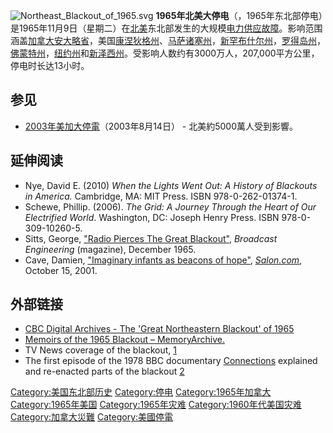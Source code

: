 [[File:Northeast_Blackout_of_1965.svg|thumb]]
'''1965年北美大停电'''（{{lang-en|'''Northeast blackout of 1965'''}}，1965年东北部停电）是1965年11月9日（星期二）在[[北美|北美]]东北部发生的大规模[[配電系統|电力供应]][[停电|故障]]。影响范围涵盖[[加拿大|加拿大]][[安大略省|安大略省]]，美国[[康涅狄格州|康涅狄格州]]、[[马萨诸塞州|马萨诸塞州]]，[[新罕布什尔州|新罕布什尔州]]，[[罗得岛州|罗得岛州]]，[[佛蒙特州|佛蒙特州]]，[[纽约州|纽约州]]和[[新泽西州|新泽西州]]。受影响人数约有3000万人，207,000平方公里，停电时长达13小时。

==参见==
* [[2003年美加大停電|2003年美加大停電]]（2003年8月14日） - 北美約5000萬人受到影響。

== 延伸阅读 ==
*Nye, David E. (2010) ''When the Lights Went Out: A History of Blackouts in America.''  Cambridge, MA: MIT Press. ISBN 978-0-262-01374-1.
*Schewe, Phillip. (2006). ''The Grid: A Journey Through the Heart of Our Electrified World''. Washington, DC: Joseph Henry Press. ISBN 978-0-309-10260-5.
*Sitts, George, [https://web.archive.org/web/20100509013035/http://nrcdxas.org/articles/blkout1.html "Radio Pierces The Great Blackout"], ''Broadcast Engineering'' (magazine), December 1965.
*Cave, Damien, [https://web.archive.org/web/20031213044832/http://www.salon.com/mwt/feature/2002/09/03/baby_boom/index1.html "Imaginary infants as beacons of hope"], ''[[Salon.com|Salon.com]]'', October 15, 2001.

==外部链接==
*[http://www.cbc.ca/archives/categories/economy-business/energy/the-great-northeastern-blackout-of-1965/topic-the-great-northeastern-blackout-of-1965.html CBC Digital Archives - The 'Great Northeastern Blackout' of 1965]{{Wayback|url=http://www.cbc.ca/archives/categories/economy-business/energy/the-great-northeastern-blackout-of-1965/topic-the-great-northeastern-blackout-of-1965.html |date=20201027015936 }}
*[https://web.archive.org/web/20141111071906/http://www.memoryarchive.org/en/New_York_Power_Black_Out%2C_1965%2C_by_Randy_Summers Memoirs of the 1965 Blackout – MemoryArchive.]
*TV News coverage of the blackout, [http://www.youtube.com/watch?v=cdF-CsxqDko]{{Wayback|url=http://www.youtube.com/watch?v=cdF-CsxqDko |date=20201009092016 }}
*The first episode of the 1978 BBC documentary [[Connections_(TV_series)|Connections]] explained and re-enacted parts of the blackout [http://www.youtube.com/watch?v=OcSxL8GUn-g&list=PL79184D14F872B80D&index=3&playnext=1]{{Wayback|url=http://www.youtube.com/watch?v=OcSxL8GUn-g&list=PL79184D14F872B80D&index=3&playnext=1 |date=20160801070027 }}


[[Category:美国东北部历史|Category:美国东北部历史]]
[[Category:停电|Category:停电]]
[[Category:1965年加拿大|Category:1965年加拿大]]
[[Category:1965年美国|Category:1965年美国]]
[[Category:1965年灾难|Category:1965年灾难]]
[[Category:1960年代美国灾难|Category:1960年代美国灾难]]
[[Category:加拿大災難|Category:加拿大災難]]
[[Category:美國停電|Category:美國停電]]